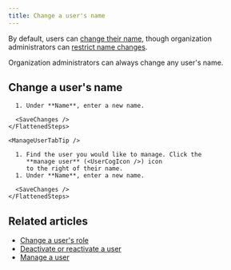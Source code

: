 ```yaml
---
title: Change a user's name
---
```





<AdminOnly />

By default, users can [change their name](/help/change-your-name), though
organization administrators can
[restrict name changes](/help/restrict-name-and-email-changes).

Organization administrators can always change any user's name.

## Change a user's name

<Tabs>
  <TabItem label="Via user profile">
    <FlattenedSteps>
      <ManageThisUser />

      1. Under **Name**, enter a new name.

      <SaveChanges />
    </FlattenedSteps>

    <ManageUserTabTip />
  </TabItem>

  <TabItem label="Via organization settings">
    <FlattenedSteps>
      <NavigationSteps target="settings/users" />

      1. Find the user you would like to manage. Click the
         **manage user** (<UserCogIcon />) icon
         to the right of their name.
      1. Under **Name**, enter a new name.

      <SaveChanges />
    </FlattenedSteps>
  </TabItem>
</Tabs>

## Related articles

* [Change a user's role](/help/user-roles#change-a-users-role)
* [Deactivate or reactivate a user](/help/deactivate-or-reactivate-a-user)
* [Manage a user](/help/manage-a-user)
